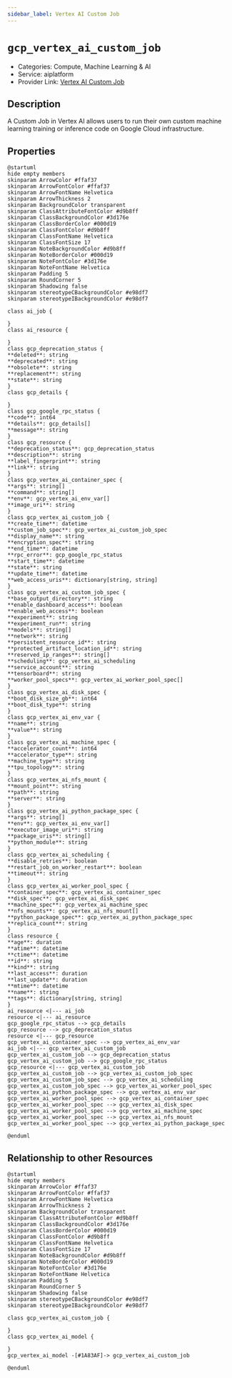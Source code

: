 ```yaml
---
sidebar_label: Vertex AI Custom Job
---
```


# `gcp_vertex_ai_custom_job`

- Categories: Compute, Machine Learning & AI
- Service: aiplatform
- Provider Link: [Vertex AI Custom Job](https://cloud.google.com/docs)

## Description

A Custom Job in Vertex AI allows users to run their own custom machine learning training or inference code on Google Cloud infrastructure.

## Properties

<ZoomPanPinch>

```kroki imgType="plantuml" imgAlt="Diagram of Vertex AI Custom Job data model"
@startuml
hide empty members
skinparam ArrowColor #ffaf37
skinparam ArrowFontColor #ffaf37
skinparam ArrowFontName Helvetica
skinparam ArrowThickness 2
skinparam BackgroundColor transparent
skinparam ClassAttributeFontColor #d9b8ff
skinparam ClassBackgroundColor #3d176e
skinparam ClassBorderColor #000d19
skinparam ClassFontColor #d9b8ff
skinparam ClassFontName Helvetica
skinparam ClassFontSize 17
skinparam NoteBackgroundColor #d9b8ff
skinparam NoteBorderColor #000d19
skinparam NoteFontColor #3d176e
skinparam NoteFontName Helvetica
skinparam Padding 5
skinparam RoundCorner 5
skinparam Shadowing false
skinparam stereotypeCBackgroundColor #e98df7
skinparam stereotypeIBackgroundColor #e98df7

class ai_job {

}
class ai_resource {

}
class gcp_deprecation_status {
**deleted**: string
**deprecated**: string
**obsolete**: string
**replacement**: string
**state**: string
}
class gcp_details {

}
class gcp_google_rpc_status {
**code**: int64
**details**: gcp_details[]
**message**: string
}
class gcp_resource {
**deprecation_status**: gcp_deprecation_status
**description**: string
**label_fingerprint**: string
**link**: string
}
class gcp_vertex_ai_container_spec {
**args**: string[]
**command**: string[]
**env**: gcp_vertex_ai_env_var[]
**image_uri**: string
}
class gcp_vertex_ai_custom_job {
**create_time**: datetime
**custom_job_spec**: gcp_vertex_ai_custom_job_spec
**display_name**: string
**encryption_spec**: string
**end_time**: datetime
**rpc_error**: gcp_google_rpc_status
**start_time**: datetime
**state**: string
**update_time**: datetime
**web_access_uris**: dictionary[string, string]
}
class gcp_vertex_ai_custom_job_spec {
**base_output_directory**: string
**enable_dashboard_access**: boolean
**enable_web_access**: boolean
**experiment**: string
**experiment_run**: string
**models**: string[]
**network**: string
**persistent_resource_id**: string
**protected_artifact_location_id**: string
**reserved_ip_ranges**: string[]
**scheduling**: gcp_vertex_ai_scheduling
**service_account**: string
**tensorboard**: string
**worker_pool_specs**: gcp_vertex_ai_worker_pool_spec[]
}
class gcp_vertex_ai_disk_spec {
**boot_disk_size_gb**: int64
**boot_disk_type**: string
}
class gcp_vertex_ai_env_var {
**name**: string
**value**: string
}
class gcp_vertex_ai_machine_spec {
**accelerator_count**: int64
**accelerator_type**: string
**machine_type**: string
**tpu_topology**: string
}
class gcp_vertex_ai_nfs_mount {
**mount_point**: string
**path**: string
**server**: string
}
class gcp_vertex_ai_python_package_spec {
**args**: string[]
**env**: gcp_vertex_ai_env_var[]
**executor_image_uri**: string
**package_uris**: string[]
**python_module**: string
}
class gcp_vertex_ai_scheduling {
**disable_retries**: boolean
**restart_job_on_worker_restart**: boolean
**timeout**: string
}
class gcp_vertex_ai_worker_pool_spec {
**container_spec**: gcp_vertex_ai_container_spec
**disk_spec**: gcp_vertex_ai_disk_spec
**machine_spec**: gcp_vertex_ai_machine_spec
**nfs_mounts**: gcp_vertex_ai_nfs_mount[]
**python_package_spec**: gcp_vertex_ai_python_package_spec
**replica_count**: string
}
class resource {
**age**: duration
**atime**: datetime
**ctime**: datetime
**id**: string
**kind**: string
**last_access**: duration
**last_update**: duration
**mtime**: datetime
**name**: string
**tags**: dictionary[string, string]
}
ai_resource <|--- ai_job
resource <|--- ai_resource
gcp_google_rpc_status --> gcp_details
gcp_resource --> gcp_deprecation_status
resource <|--- gcp_resource
gcp_vertex_ai_container_spec --> gcp_vertex_ai_env_var
ai_job <|--- gcp_vertex_ai_custom_job
gcp_vertex_ai_custom_job --> gcp_deprecation_status
gcp_vertex_ai_custom_job --> gcp_google_rpc_status
gcp_resource <|--- gcp_vertex_ai_custom_job
gcp_vertex_ai_custom_job --> gcp_vertex_ai_custom_job_spec
gcp_vertex_ai_custom_job_spec --> gcp_vertex_ai_scheduling
gcp_vertex_ai_custom_job_spec --> gcp_vertex_ai_worker_pool_spec
gcp_vertex_ai_python_package_spec --> gcp_vertex_ai_env_var
gcp_vertex_ai_worker_pool_spec --> gcp_vertex_ai_container_spec
gcp_vertex_ai_worker_pool_spec --> gcp_vertex_ai_disk_spec
gcp_vertex_ai_worker_pool_spec --> gcp_vertex_ai_machine_spec
gcp_vertex_ai_worker_pool_spec --> gcp_vertex_ai_nfs_mount
gcp_vertex_ai_worker_pool_spec --> gcp_vertex_ai_python_package_spec

@enduml
```

</ZoomPanPinch>

## Relationship to other Resources

<ZoomPanPinch>

```kroki imgType="plantuml" imgAlt="Diagram of Vertex AI Custom Job resource relationships"
@startuml
hide empty members
skinparam ArrowColor #ffaf37
skinparam ArrowFontColor #ffaf37
skinparam ArrowFontName Helvetica
skinparam ArrowThickness 2
skinparam BackgroundColor transparent
skinparam ClassAttributeFontColor #d9b8ff
skinparam ClassBackgroundColor #3d176e
skinparam ClassBorderColor #000d19
skinparam ClassFontColor #d9b8ff
skinparam ClassFontName Helvetica
skinparam ClassFontSize 17
skinparam NoteBackgroundColor #d9b8ff
skinparam NoteBorderColor #000d19
skinparam NoteFontColor #3d176e
skinparam NoteFontName Helvetica
skinparam Padding 5
skinparam RoundCorner 5
skinparam Shadowing false
skinparam stereotypeCBackgroundColor #e98df7
skinparam stereotypeIBackgroundColor #e98df7

class gcp_vertex_ai_custom_job {

}
class gcp_vertex_ai_model {

}
gcp_vertex_ai_model -[#1A83AF]-> gcp_vertex_ai_custom_job

@enduml
```

</ZoomPanPinch>
